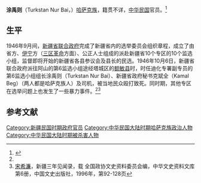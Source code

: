 '''涂禹则'''（Turkstan Nur Bai，{{bd|？||1946年|10月6日}}）[[哈萨克族|哈萨克族]]，籍贯不详，[[中华民国|中华民国]]官员。<ref name=gsw>{{cite web|title=吴启讷：中华民族宗族论与中华民国的边疆自治实践(5)|url=http://www.21ccom.net/articles/lsjd/lccz/article_20140605107165_5.html|date=2014-06-05|publisher=[[共识网|共识网]]|archiveurl=https://web.archive.org/web/20160306052508/http://www.21ccom.net/articles/lsjd/lccz/article_20140605107165_5.html|archivedate=2016-03-06|deadurl=yes}}</ref>

==生平==
1946年9月间，[[新疆省联合政府|新疆省联合政府]]完成了新疆省内的选举委员会组织章程，成立了由省方、[[伊宁|伊宁]]方（[[三区革命|三区革命]]方面）、公正人士组成的派赴新疆省10个专区的10个监选小组，监督即将开始的新疆省各县参议会及县长的民选。1946年10月6日，新疆省联合政府派往阿山的第6监选小组途经塔城区的[[额敏县|额敏县]]时，时任迪化专署副专员的第6监选小组组长涂禹则（Turkstan Nur Bai）、新疆省政府秘书克斌全（Kamal Beg）（两人都是哈萨克族人）及司机，被当地民众殴打致死。同时期，其他专区在选举问题上也发生了一些暴力事件。<ref name=gsw/><ref>[[宋希濂|宋希濂]]，新疆三年见闻录，载 全国政协文史资料委员会编，中华文史资料文库第6册，中国文史出版社，1996年，第92-128页</ref>

==参考文献==
{{reflist}}

[[Category:新疆民国时期政府官员|Category:新疆民国时期政府官员]]
[[Category:中华民国大陆时期哈萨克族政治人物|Category:中华民国大陆时期哈萨克族政治人物]]
[[Category:中华民国大陆时期被杀害人物|Category:中华民国大陆时期被杀害人物]]